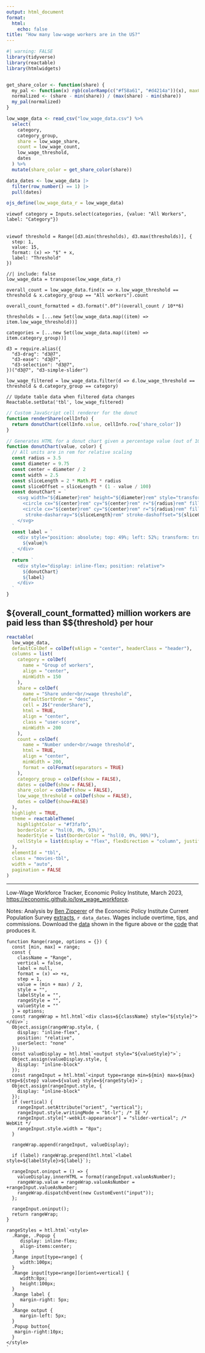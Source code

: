 ```yaml
---
output: html_document
format:
  html:
    echo: false
title: "How many low-wage workers are in the US?"
---
```


```r
#| warning: FALSE
library(tidyverse)
library(reactable)
library(htmlwidgets)


get_share_color <- function(share) {
  my_pal <- function(x) rgb(colorRamp(c("#f58a61", "#d4214a"))(x), maxColorValue = 255)
  normalized <- (share - min(share)) / (max(share) - min(share))
  my_pal(normalized)
}

low_wage_data <- read_csv("low_wage_data.csv") %>% 
  select(
    category, 
    category_group, 
    share = low_wage_share, 
    count = low_wage_count,
    low_wage_threshold,
    dates
  ) %>% 
  mutate(share_color = get_share_color(share))

data_dates <- low_wage_data |> 
  filter(row_number() == 1) |> 
  pull(dates)

ojs_define(low_wage_data_r = low_wage_data)
```



::: {.grid}

::: {.g-col-12 .g-col-md-6}
```ojs
viewof category = Inputs.select(categories, {value: "All Workers", label: "Category"})
```
:::

::: {.g-col-12 .g-col-md-6 style="padding-top:0.2em"}
```ojs
viewof threshold = Range([d3.min(thresholds), d3.max(thresholds)], {
  step: 1,
  value: 15,
  format: (x) => "$" + x,
  label: "Threshold"
})
```
:::

:::

```ojs
//| include: false
low_wage_data = transpose(low_wage_data_r)

overall_count = low_wage_data.find(x => x.low_wage_threshold == threshold & x.category_group == "All workers").count

overall_count_formatted = d3.format(".0f")(overall_count / 10**6)

thresholds = [...new Set(low_wage_data.map((item) => item.low_wage_threshold))]

categories = [...new Set(low_wage_data.map((item) => item.category_group))]

d3 = require.alias({
  "d3-drag": "d3@7",
  "d3-ease": "d3@7",
  "d3-selection": "d3@7",
})("d3@7", "d3-simple-slider")

low_wage_filtered = low_wage_data.filter(d => d.low_wage_threshold == threshold & d.category_group == category)

// Update table data when filtered data changes
Reactable.setData('tbl', low_wage_filtered)
```

```js
// Custom JavaScript cell renderer for the donut
function renderShare(cellInfo) {
  return donutChart(cellInfo.value, cellInfo.row['share_color'])
}

// Generates HTML for a donut chart given a percentage value (out of 100) and color
function donutChart(value, color) {
  // All units are in rem for relative scaling
  const radius = 3.5
  const diameter = 9.75
  const center = diameter / 2
  const width = 2.5
  const sliceLength = 2 * Math.PI * radius
  const sliceOffset = sliceLength * (1 - value / 100)
  const donutChart = `
    <svg width="${diameter}rem" height="${diameter}rem" style="transform: rotate(-90deg)" focusable="false">
      <circle cx="${center}rem" cy="${center}rem" r="${radius}rem" fill="none" stroke-width="${width}rem" stroke="rgba(0,0,0,0.1)"></circle>
      <circle cx="${center}rem" cy="${center}rem" r="${radius}rem" fill="none" stroke-width="${width}rem" stroke="${color}"
       stroke-dasharray="${sliceLength}rem" stroke-dashoffset="${sliceOffset}rem"></circle>
    </svg>
  `
  const label = `
    <div style="position: absolute; top: 49%; left: 52%; transform: translate(-50%, -50%)">
      ${value}%
    </div>
  `
  return `
    <div style="display: inline-flex; position: relative">
      ${donutChart}
      ${label}
    </div>
  `
}
```

## \${overall_count_formatted} million workers are paid less than \$\${threshold} per hour

```r
reactable(
  low_wage_data,
  defaultColDef = colDef(vAlign = "center", headerClass = "header"),
  columns = list(
    category = colDef(
      name = "Group of workers",
      align = "center",
      minWidth = 150
    ),
    share = colDef(
      name = "Share under<br/>wage threshold",
      defaultSortOrder = "desc",
      cell = JS("renderShare"),
      html = TRUE,
      align = "center",
      class = "user-score",
      minWidth = 200
    ),
    count = colDef(
      name = "Number under<br/>wage threshold",
      html = TRUE,
      align = "center",
      minWidth = 200,
      format = colFormat(separators = TRUE)
    ),
    category_group = colDef(show = FALSE),
    dates = colDef(show = FALSE),
    share_color = colDef(show = FALSE),
    low_wage_threshold = colDef(show = FALSE),
    dates = colDef(show=FALSE)
  ),
  highlight = TRUE,
  theme = reactableTheme(
    highlightColor = "#f3fafb",
    borderColor = "hsl(0, 0%, 93%)",
    headerStyle = list(borderColor = "hsl(0, 0%, 90%)"),
    cellStyle = list(display = "flex", flexDirection = "column", justifyContent = "center")
  ),
  elementId = "tbl",
  class = "movies-tbl",
  width = "auto",
  pagination = FALSE
)
```

------------------------------------------------------------------------
Low-Wage Workforce Tracker, Economic Policy Institute, March 2023, <https://economic.github.io/low_wage_workforce>.

Notes: Analysis by [Ben Zipperer](https://www.epi.org/people/ben-zipperer/) of the Economic Policy Institute Current Population Survey [extracts](https://microdata.epi.org/), `r data_dates`. Wages include overtime, tips, and commissions. Download the [data](low_wage_data.csv) shown in the figure above or the [code](https://github.com/Economic/low_wage_workforce) that produces it.


```ojs
function Range(range, options = {}) {
  const [min, max] = range;
  const {
    className = "Range",
    vertical = false,
    label = null,
    format = (x) => +x,
    step = 1,
    value = (min + max) / 2,
    style = "",
    labelStyle = "",
    rangeStyle = "",
    valueStyle = ""
  } = options;
  const rangeWrap = htl.html`<div class=${className} style="${style}"></div>`;
  Object.assign(rangeWrap.style, {
    display: "inline-flex",
    position: "relative",
    userSelect: "none"
  });
  const valueDisplay = htl.html`<output style="${valueStyle}">`;
  Object.assign(valueDisplay.style, {
    display: "inline-block"
  });
  const rangeInput = htl.html`<input type=range min=${min} max=${max} step=${step} value=${value} style=${rangeStyle}>`;
  Object.assign(rangeInput.style, {
    display: "inline-block"
  });
  if (vertical) {
    rangeInput.setAttribute("orient", "vertical");
    rangeInput.style.writingMode = "bt-lr"; /* IE */
    rangeInput.style["-webkit-appearance"] = "slider-vertical"; /* WebKit */
    rangeInput.style.width = "8px";
  }

  rangeWrap.append(rangeInput, valueDisplay);

  if (label) rangeWrap.prepend(htl.html`<label style=${labelStyle}>${label}`);

  rangeInput.oninput = () => {
    valueDisplay.innerHTML = format(rangeInput.valueAsNumber);
    rangeWrap.value = rangeWrap.valueAsNumber = +rangeInput.valueAsNumber;
    rangeWrap.dispatchEvent(new CustomEvent("input"));
  };

  rangeInput.oninput();
  return rangeWrap;
}

rangeStyles = htl.html`<style>
  .Range, .Popup {
     display: inline-flex;
     align-items:center;
  }
  .Range input[type=range] {
     width:100px;
  }
  .Range input[type=range][orient=vertical] {
     width:8px;
     height:100px;
  }
  .Range label {
     margin-right: 5px;
  }
  .Range output {
     margin-left: 5px;
  }
  .Popup button{
   margin-right:10px;
  }
</style>
`
```